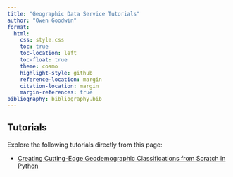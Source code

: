 ```yaml
---
title: "Geographic Data Service Tutorials"
author: "Owen Goodwin"
format:
  html:
    css: style.css
    toc: true
    toc-location: left
    toc-float: true
    theme: cosmo
    highlight-style: github
    reference-location: margin
    citation-location: margin
    margin-references: true
bibliography: bibliography.bib
---
```


## Tutorials 

Explore the following tutorials directly from this page:

- [Creating Cutting-Edge Geodemographic Classifications from Scratch in Python](tutorials/draftworkshop.ipynb)